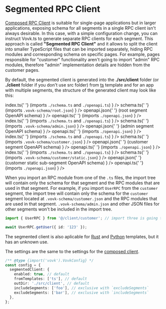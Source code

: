 
# Segmented RPC Client

[Composed RPC Client](/composed) is suitable for single-page applications but in larger applications, exposing schema for all segments in a single RPC client isn't always desirable. In this case, with a simple configuration change, you can instruct Vovk.ts to generate separate RPC clients for each segment. This approach is called **"Segmented RPC Client"** and it allows to split the client into smaller TypeScript files that can be imported separately, hiding RPC modules and corresponding schema on specific pages. For example, pages responsible for "customer" functionality aren't going to import "admin" RPC modules, therefore "admin" implementation details are hidden from the customer pages.

By default, the segmented client is generated into the **./src/client** folder (or **./client** folder if you don't use src folder) from [ts](/templates#ts) template and for an app with multiple segments, the structure of the generated client may look like this:

<FileTree>
  <FileTree.Folder name="src/client" defaultOpen>
    <FileTree.Folder name="root" defaultOpen>
      <FileTree.File
        name={
          <span>
            index.ts{' '}
            <span className="text-gray-500">
              (imports <code>./schema.ts</code> and <code>./openapi.ts</code>)
            </span>
          </span>
        }
      />
      <FileTree.File
        name={
          <span>
            schema.ts{' '}
            <span className="text-gray-500">
              (imports <code>.vovk-schema/root.json</code>)
            </span>
          </span>
        }
      />
      <FileTree.File
        name={
          <span>
            openapi.json{' '}
            <span className="text-gray-500">
              (root segment OpenAPI schema)
            </span>
          </span>
        }
      />
       <FileTree.File
        name={
          <span>
            openapi.ts{' '}
            <span className="text-gray-500">
              (imports <code>./openapi.json</code>)
            </span>
          </span>
        }
      />
    </FileTree.Folder>
    <FileTree.Folder name="admin" defaultOpen>
      <FileTree.File
        name={
          <span>
            index.ts{' '}
            <span className="text-gray-500">
              (imports <code>./schema.ts</code> and <code>./openapi.ts</code>)
            </span>
          </span>
        }
      />
      <FileTree.File
        name={
          <span>
            schema.ts{' '}
            <span className="text-gray-500">
              (imports <code>.vovk-schema/admin.json</code>)
            </span>
          </span>
        }
      />
      <FileTree.File
        name={
          <span>
            openapi.json{' '}
            <span className="text-gray-500">
              (admin segment OpenAPI schema)
            </span>
          </span>
        }
      />
       <FileTree.File
        name={
          <span>
            openapi.ts{' '}
            <span className="text-gray-500">
              (imports <code>./openapi.json</code>)
            </span>
          </span>
        }
      />
    </FileTree.Folder>
    <FileTree.Folder name="customer" defaultOpen>
      <FileTree.File
        name={
          <span>
            index.ts{' '}
            <span className="text-gray-500">
              (imports <code>./schema.ts</code> and <code>./openapi.ts</code>)
            </span>
          </span>
        }
      />
      <FileTree.File
        name={
          <span>
            schema.ts{' '}
            <span className="text-gray-500">
              (imports <code>.vovk-schema/customer.json</code>)
            </span>
          </span>
        }
      />
      <FileTree.File
        name={
          <span>
            openapi.json{' '}
            <span className="text-gray-500">
              (customer segment OpenAPI schema)
            </span>
          </span>
        }
      />
       <FileTree.File
        name={
          <span>
            openapi.ts{' '}
            <span className="text-gray-500">
              (imports <code>./openapi.json</code>)
            </span>
          </span>
        }
      />
      <FileTree.Folder name="static" defaultOpen>
        <FileTree.File
          name={
            <span>
              index.ts{' '}
              <span className="text-gray-500">
                (imports <code>./schema.ts</code> and <code>./openapi.ts</code>)
              </span>
            </span>
          }
        />
        <FileTree.File
          name={
            <span>
              schema.ts{' '}
              <span className="text-gray-500">
                (imports <code>.vovk-schema/customer/static.json</code>)
              </span>
            </span>
          }
        />
        <FileTree.File
          name={
            <span>
              openapi.json{' '}
              <span className="text-gray-500">
                (customer static sub-segment OpenAPI schema)
              </span>
            </span>
          }
        />
         <FileTree.File
          name={
            <span>
              openapi.ts{' '}
              <span className="text-gray-500">
                (imports <code>./openapi.json</code>)
              </span>
            </span>
          }
        />
      </FileTree.Folder>
    </FileTree.Folder>
  </FileTree.Folder>
</FileTree>

When you import an RPC module from one of the `.ts` files, the import tree will contain only the schema for that segment and the RPC modules that are used in that segment. For example, if you import `UserRPC` from the `customer` segment, the import tree will contain only the schema for the `customer` segment located at `.vovk-schema/customer.json` and the RPC modules that are used in that segment. `.vovk-schema/admin.json` and other JSON files for other segments won't be included in the import tree.

```ts filename="src/client/customer/index.ts"
import { UserRPC } from '@/client/customer'; // import three is going to contain customer.json

await UserRPC.getUser({ id: '123' });
```

The segmented client is also aplicable for [Rust](/rust) and [Python](/python) templates, but it has an unknown use.

The settings are the same to the settings for the [composed client](/composed).

```ts filename="vovk.config.mjs"
/** @type {import('vovk').VovkConfig} */
const config = {
  segmentedClient: {
    enabled: true, // default
    fromTemplates: ['ts'], // default
    outDir: './src/client', // default
    includeSegments: ['foo'], // exclusive with `excludeSegments`
    excludeSegments: ['bar'], // exclusive with `includeSegments`
  },
};
```

